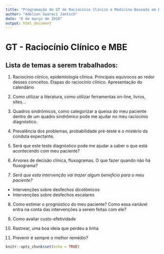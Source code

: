 ```yaml
---
title: "Programação do GT de Raciocínio Clínico e Medicina Baseada em Evidências"
author: "Adelson Guaraci Jantsch"
date: "6 de março de 2018"
output: html_document
---
```




# GT - Raciocínio Clínico e MBE  


## Lista de temas a serem trabalhados:  



(@)  Raciocínio clínico, epidemiologia clínica. Principais equivocos ao redor desses conceitos. Etapas do raciocínio clínico. Apresentação do calendário

(@)  Como utilizar a literatura, como utilizar ferramentas on-line, livros, sites...

(@)  Quadros sindrômicos, como categorizar a queixa do meu paciente dentro de um quadro sindrômico pode me ajudar no meu raciocínio diagnóstico.

(@)  Prevalência dos problemas, probabilidade pré-teste e o mistério da conduta expectante.

(@)  Será que este teste diagnóstico pode me ajudar a saber o que está acontecendo com meu paciente?

(@)  Árvores de decisão clínica, fluxogramas. O que fazer quando não há fluxograma?

(@)  *Será que esta intervenção vai trazer algum benefício para o meu paciente?* 

+ Intervenções sobre desfechos dicotômicos
+ Intervenções sobre desfechos escalares

(@)  Como estimar o prognóstico do meu paciente? Como essa variável entra na conta das intervenções a serem feitas com ele?

(@)  Como avaliar custo-efetividade

(@) Rastrear, uma boa ideia que perdeu a linha

(@) Prevenir é sempre o melhor remédio?



```r
knitr::opts_chunk$set(echo = TRUE)
```
